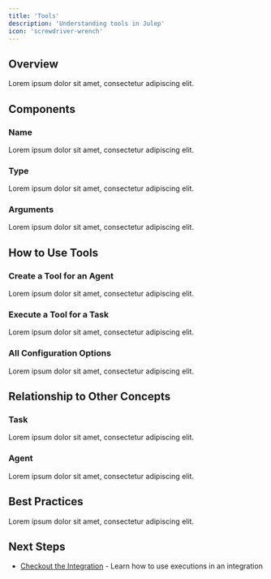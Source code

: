 ```yaml
---
title: 'Tools'
description: 'Understanding tools in Julep'
icon: 'screwdriver-wrench'
---
```


## Overview

Lorem ipsum dolor sit amet, consectetur adipiscing elit.

## Components

### Name

Lorem ipsum dolor sit amet, consectetur adipiscing elit.

### Type

Lorem ipsum dolor sit amet, consectetur adipiscing elit.

### Arguments

Lorem ipsum dolor sit amet, consectetur adipiscing elit.

## How to Use Tools

### Create a Tool for an Agent

Lorem ipsum dolor sit amet, consectetur adipiscing elit.

### Execute a Tool for a Task

Lorem ipsum dolor sit amet, consectetur adipiscing elit.

### All Configuration Options

Lorem ipsum dolor sit amet, consectetur adipiscing elit.

## Relationship to Other Concepts

### Task

Lorem ipsum dolor sit amet, consectetur adipiscing elit.

### Agent

Lorem ipsum dolor sit amet, consectetur adipiscing elit.

## Best Practices

Lorem ipsum dolor sit amet, consectetur adipiscing elit.

## Next Steps

- [Checkout the Integration](/docs/integrations) - Learn how to use executions in an integration